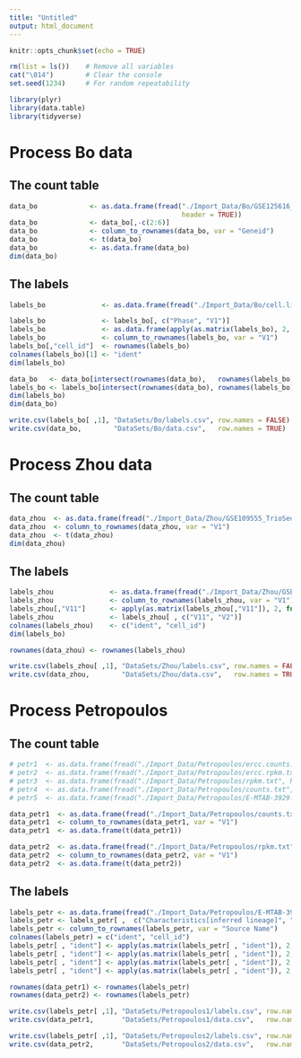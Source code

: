 ```yaml
---
title: "Untitled"
output: html_document
---
```


```r
knitr::opts_chunk$set(echo = TRUE)
```



```r

rm(list = ls())    # Remove all variables
cat("\014")        # Clear the console
set.seed(1234)     # For random repeatability

```


```r

library(plyr) 
library(data.table)
library(tidyverse)

```

 

# Process Bo data

## The count table

```r

data_bo             <- as.data.frame(fread("./Import_Data/Bo/GSE125616_READ_COUNT_table_lvbo_TE_gencode.txt", 
                                           header = TRUE))
data_bo             <- data_bo[,-c(2:6)]
data_bo             <- column_to_rownames(data_bo, var = "Geneid")
data_bo             <- t(data_bo)
data_bo             <- as.data.frame(data_bo)
dim(data_bo)

```

## The labels

```r

labels_bo              <- as.data.frame(fread("./Import_Data/Bo/cell.lineage.csv", header = TRUE))

labels_bo              <- labels_bo[, c("Phase", "V1")]
labels_bo              <- as.data.frame(apply(as.matrix(labels_bo), 2, function(x) str_replace(x, "Untypical", "na")))
labels_bo              <- column_to_rownames(labels_bo, var = "V1")
labels_bo[,"cell_id"]  <- rownames(labels_bo)
colnames(labels_bo)[1] <- "ident"
dim(labels_bo)

```


```r

data_bo   <- data_bo[intersect(rownames(data_bo),   rownames(labels_bo)), ]
labels_bo <- labels_bo[intersect(rownames(data_bo), rownames(labels_bo)), ]
dim(labels_bo)
dim(data_bo)

```


```r

write.csv(labels_bo[ ,1], "DataSets/Bo/labels.csv", row.names = FALSE)
write.csv(data_bo,        "DataSets/Bo/data.csv",   row.names = TRUE)

```



# Process Zhou data

## The count table

```r

data_zhou  <- as.data.frame(fread("./Import_Data/Zhou/GSE109555_TrioSeq_TPM.txt", header = FALSE))
data_zhou  <- column_to_rownames(data_zhou, var = "V1")
data_zhou  <- t(data_zhou)
dim(data_zhou)

```


## The labels

```r

labels_zhou              <- as.data.frame(fread("./Import_Data/Zhou/GSE109555_TrioSeq_DataInfo.txt",header = FALSE))
labels_zhou              <- column_to_rownames(labels_zhou, var = "V1")
labels_zhou[,"V11"]      <- apply(as.matrix(labels_zhou[,"V11"]), 2, function(x) str_replace(x, "Epi", "EPI"))
labels_zhou              <- labels_zhou[ , c("V11", "V2")]
colnames(labels_zhou)    <- c("ident", "cell_id")
dim(labels_bo)

```


```r

rownames(data_zhou) <- rownames(labels_zhou)

```


```r

write.csv(labels_zhou[ ,1], "DataSets/Zhou/labels.csv", row.names = FALSE)
write.csv(data_zhou,        "DataSets/Zhou/data.csv",   row.names = TRUE)

```




# Process Petropoulos

## The count table

```r

# petr1  <- as.data.frame(fread("./Import_Data/Petropoulos/ercc.counts.txt", header = FALSE))
# petr2  <- as.data.frame(fread("./Import_Data/Petropoulos/ercc.rpkm.txt", header = FALSE))
# petr3  <- as.data.frame(fread("./Import_Data/Petropoulos/rpkm.txt", header = FALSE))
# petr4  <- as.data.frame(fread("./Import_Data/Petropoulos/counts.txt", header = FALSE))
# petr5  <- as.data.frame(fread("./Import_Data/Petropoulos/E-MTAB-3929.sdrf.txt", header = FALSE))

data_petr1  <- as.data.frame(fread("./Import_Data/Petropoulos/counts.txt", header = TRUE))
data_petr1  <- column_to_rownames(data_petr1, var = "V1")
data_petr1  <- as.data.frame(t(data_petr1))

data_petr2  <- as.data.frame(fread("./Import_Data/Petropoulos/rpkm.txt", header = TRUE))
data_petr2  <- column_to_rownames(data_petr2, var = "V1")
data_petr2  <- as.data.frame(t(data_petr2))

```


## The labels

```r

labels_petr <- as.data.frame(fread("./Import_Data/Petropoulos/E-MTAB-3929.sdrf.txt", header = TRUE))
labels_petr <- labels_petr[ ,  c("Characteristics[inferred lineage]", "Source Name", "Source Name" )]
labels_petr <- column_to_rownames(labels_petr, var = "Source Name")
colnames(labels_petr) = c("ident", "cell_id")
labels_petr[ , "ident"] <- apply(as.matrix(labels_petr[ , "ident"]), 2, function(x) str_replace(x, "trophectoderm", "TE"))
labels_petr[ , "ident"] <- apply(as.matrix(labels_petr[ , "ident"]), 2, function(x) str_replace(x, "epiblast", "EPI"))
labels_petr[ , "ident"] <- apply(as.matrix(labels_petr[ , "ident"]), 2, function(x) str_replace(x, "primitive endoderm", "PE"))
labels_petr[ , "ident"] <- apply(as.matrix(labels_petr[ , "ident"]), 2, function(x) str_replace(x, "not applicable", "na"))


```


```r

rownames(data_petr1) <- rownames(labels_petr)
rownames(data_petr2) <- rownames(labels_petr)

```


```r

write.csv(labels_petr[ ,1], "DataSets/Petropoulos1/labels.csv", row.names = FALSE)
write.csv(data_petr1,       "DataSets/Petropoulos1/data.csv",   row.names = TRUE)

write.csv(labels_petr[ ,1], "DataSets/Petropoulos2/labels.csv", row.names = FALSE)
write.csv(data_petr2,       "DataSets/Petropoulos2/data.csv",   row.names = TRUE)

```



